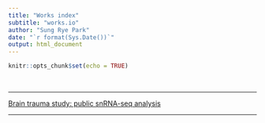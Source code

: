 ```yaml
---
title: "Works index"
subtitle: "works.io"
author: "Sung Rye Park"
date: "`r format(Sys.Date())`"
output: html_document
---
```


```r
knitr::opts_chunk$set(echo = TRUE)
```
<br><hr>

[Brain trauma study: public snRNA-seq analysis](battelle/brain_trauma/brain_trauma_study.html)

<hr>
<br><br><br><br>
<br><br><br><br>